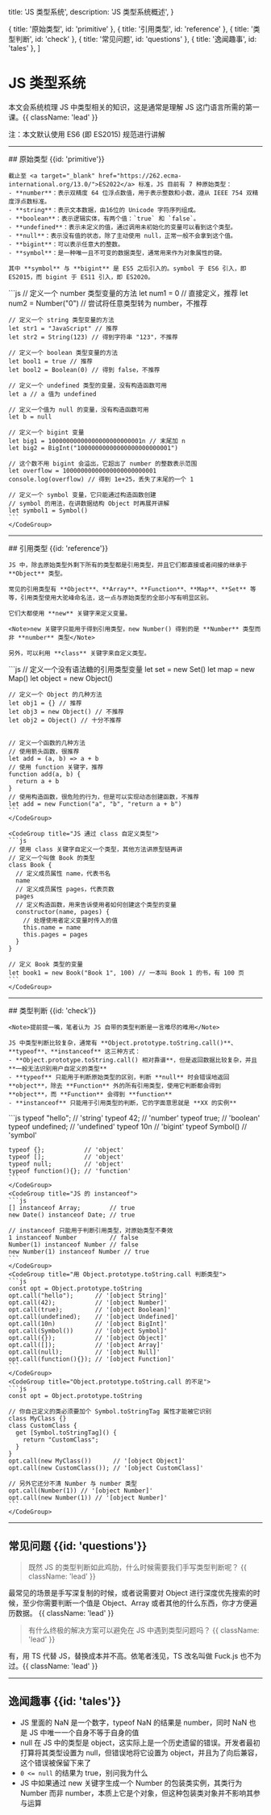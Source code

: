   title: 'JS 类型系统',
  description: 'JS 类型系统概述',
}

  { title: '原始类型', id: 'primitive' },
  { title: '引用类型', id: 'reference' },
  { title: '类型判断', id: 'check' },
  { title: '常见问题', id: 'questions' },
  { title: '逸闻趣事', id: 'tales' },
]

# JS 类型系统

本文会系统梳理 JS 中类型相关的知识，这是通常是理解 JS 这门语言所需的第一课。{{ className: 'lead' }}

<Note>注：本文默认使用 ES6 (即 ES2015) 规范进行讲解</Note>

---

<Row>
  <Col sticky>
    ## 原始类型 {{id: 'primitive'}}

    截止至 <a target="_blank" href="https://262.ecma-international.org/13.0/">ES2022</a> 标准，JS 目前有 7 种原始类型：
    - **number**：表示双精度 64 位浮点数值，用于表示整数和小数，遵从 IEEE 754 双精度浮点数标准。
    - **string**：表示文本数据，由16位的 Unicode 字符序列组成。
    - **boolean**：表示逻辑实体，有两个值：`true` 和 `false`。
    - **undefined**：表示未定义的值，通过调用未初始化的变量可以看到这个类型。
    - **null**：表示没有值的状态，除了主动使用 null，正常一般不会拿到这个值。
    - **bigint**：可以表示任意大的整数。
    - **symbol**：是一种唯一且不可变的数据类型，通常用来作为对象属性的键。

    其中 **symbol** 与 **bigint** 是 ES5 之后引入的。symbol 于 ES6 引入，即 ES2015，而 bigint 于 ES11 引入，即 ES2020。

  </Col>

  <Col>
    <CodeGroup title="JS 原始类型变量的定义">
    ```js
    // 定义一个 number 类型变量的方法
    let num1 = 0 // 直接定义，推荐
    let num2 = Number("0") // 尝试将任意类型转为 number，不推荐

    // 定义一个 string 类型变量的方法
    let str1 = "JavaScript" // 推荐
    let str2 = String(123) // 得到字符串 "123"，不推荐

    // 定义一个 boolean 类型变量的方法
    let bool1 = true // 推荐
    let bool2 = Boolean(0) // 得到 false，不推荐

    // 定义一个 undefined 类型的变量，没有构造函数可用
    let a // a 值为 undefined

    // 定义一个值为 null 的变量，没有构造函数可用
    let b = null

    // 定义一个 bigint 变量
    let big1 = 10000000000000000000000001n // 末尾加 n
    let big2 = BigInt("10000000000000000000000001")

    // 这个数不用 bigint 会溢出，它超出了 number 的整数表示范围
    let overflow = 10000000000000000000000001
    console.log(overflow) // 得到 1e+25，丢失了末尾的一个 1

    // 定义一个 symbol 变量，它只能通过构造函数创建
    // symbol 的用法，在讲数据结构 Object 时再展开讲解
    let symbol1 = Symbol()
    ```
    </CodeGroup>

  </Col>
</Row>

---

<Row>
  <Col sticky>
    ## 引用类型 {{id: 'reference'}}

    JS 中，除去原始类型外剩下所有的类型都是引用类型，并且它们都直接或者间接的继承于 **Object** 类型。

    常见的引用类型有 **Object**、**Array**、**Function**、**Map**、**Set** 等等，引用类型使用大驼峰命名法，这一点与原始类型的全部小写有明显区别。

    它们大都使用 **new** 关键字来定义变量。

    <Note>new 关键字只能用于得到引用类型，new Number() 得到的是 **Number** 类型而非 **number** 类型</Note>

    另外，可以利用 **class** 关键字来自定义类型。

  </Col>
  <Col >
    <CodeGroup title="JS 引用类型变量的定义">
    ```js
    // 定义一个没有语法糖的引用类型变量
    let set = new Set()
    let map = new Map()
    let object = new Object()

    // 定义一个 Object 的几种方法
    let obj1 = {} // 推荐
    let obj3 = new Object() // 不推荐
    let obj2 = Object() // 十分不推荐


    // 定义一个函数的几种方法
    // 使用箭头函数，很推荐
    let add = (a, b) => a + b
    // 使用 function 关键字，推荐
    function add(a, b) {
      return a + b
    }
    // 使用构造函数，很危险的行为，但是可以实现动态创建函数，不推荐
    let add = new Function("a", "b", "return a + b")
    ```
    </CodeGroup>

    <CodeGroup title="JS 通过 class 自定义类型">
    ```js
    // 使用 class 关键字自定义一个类型，其他方法讲原型链再讲
    // 定义一个叫做 Book 的类型
    class Book {
      // 定义成员属性 name，代表书名
      name
      // 定义成员属性 pages，代表页数
      pages
      // 定义构造函数，用来告诉使用者如何创建这个类型的变量
      constructor(name, pages) {
        // 处理使用者定义变量时传入的值
        this.name = name
        this.pages = pages
      }
    }

    // 定义 Book 类型的变量
    let book1 = new Book("Book 1", 100) // 一本叫 Book 1 的书，有 100 页
    ```
    </CodeGroup>

  </Col>
</Row>

---

<Row>
  <Col sticky>
    ## 类型判断 {{id: 'check'}}

    <Note>提前提一嘴，笔者认为 JS 自带的类型判断是一言难尽的难用</Note>

    JS 中类型判断比较复杂，通常有 **Object.prototype.toString.call()**、**typeof**、**instanceof** 这三种方式：
    - **Object.prototype.toString.call() 相对靠谱**，但是返回数据比较复杂，并且 **一般无法识别用户自定义的类型**
    - **typeof** 只能用于判断原始类型的区别，判断 **null** 时会错误地返回 **object**，除去 **Function** 外的所有引用类型，使用它判断都会得到 **object**，而 **Function** 会得到 **function**
    - **instanceof** 只能用于引用类型的判断，它的字面意思就是 **XX 的实例**

  </Col>
  <Col >
    <CodeGroup title="JS 的 typeof">
    ```js
    typeof "hello";   // 'string'
    typeof 42;        // 'number'
    typeof true;      // 'boolean'
    typeof undefined; // 'undefined'
    typeof 10n        // 'bigint'
    typeof Symbol()   // 'symbol'
    
    typeof {};           // 'object'
    typeof [];           // 'object'
    typeof null;         // 'object'
    typeof function(){}; // 'function'
    ```
    </CodeGroup>
    <CodeGroup title="JS 的 instanceof">
    ```js
    [] instanceof Array;        // true
    new Date() instanceof Date; // true

    // instanceof 只能用于判断引用类型，对原始类型不奏效
    1 instanceof Number         // false
    Number(1) instanceof Number // false
    new Number(1) instanceof Number // true
    ```
    </CodeGroup>
    <CodeGroup title="用 Object.prototype.toString.call 判断类型">
    ```js
    const opt = Object.prototype.toString
    opt.call("hello");      // '[object String]'
    opt.call(42);           // '[object Number]'
    opt.call(true);         // '[object Boolean]'
    opt.call(undefined);    // '[object Undefined]'
    opt.call(10n)           // '[object BigInt]'
    opt.call(Symbol())      // '[object Symbol]'
    opt.call({});           // '[object Object]'
    opt.call([]);           // '[object Array]'
    opt.call(null);         // '[object Null]'
    opt.call(function(){}); // '[object Function]'
    ```
    </CodeGroup>
    <CodeGroup title="Object.prototype.toString.call 的不足">
    ```js
    const opt = Object.prototype.toString

    // 你自己定义的类必须要加个 Symbol.toStringTag 属性才能被它识别
    class MyClass {}
    class CustomClass {
      get [Symbol.toStringTag]() {
        return "CustomClass";
      }
    }
    opt.call(new MyClass())      // '[object Object]'
    opt.call(new CustomClass()); // '[object CustomClass]'

    // 另外它还分不清 Number 与 number 类型
    opt.call(Number(1)) // '[object Number]'
    opt.call(new Number(1)) // '[object Number]'
    ```
    </CodeGroup>

  </Col>
</Row>

---

## 常见问题 {{id: 'questions'}}


> 既然 JS 的类型判断如此鸡肋，什么时候需要我们手写类型判断呢？ {{ className: 'lead' }}

最常见的场景是手写深复制的时候，或者说需要对 Object 进行深度优先搜索的时候，至少你需要判断一个值是 Object、Array 或者其他的什么东西，你才方便遍历数据。 {{ className: 'lead' }}

> 有什么终极的解决方案可以避免在 JS 中遇到类型问题吗？ {{ className: 'lead' }}

有，用 TS 代替 JS，替换成本并不高。依笔者浅见，TS 改名叫做 Fuck.js 也不为过。{{ className: 'lead' }}

---

## 逸闻趣事 {{id: 'tales'}}

- JS 里面的 NaN 是一个数字，typeof NaN 的结果是 number，同时 NaN 也是 JS 中唯一一个自身不等于自身的值
- null 在 JS 中的类型是 object，这实际上是一个历史遗留的错误。开发者最初打算将其类型设置为 null，但错误地将它设置为 object，并且为了向后兼容，这个错误被保留下来了
- `0 <= null` 的结果为 true，别问我为什么
- JS 中如果通过 new 关键字生成一个 Number 的包装类实例，其类行为 Number 而非 number，本质上它是个对象，但这种包装类对象并不影响其参与运算